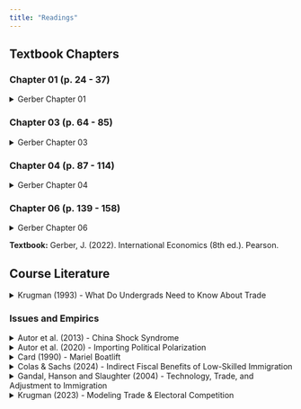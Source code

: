 ```yaml
---
title: "Readings" 
---
```


## Textbook Chapters

### Chapter 01 (p. 24 - 37)

```{=html}
<details>
  <summary>Gerber Chapter 01 </summary>
  <a class="btn btn-primary btn-lg cv-download" href="Gerber-Textbook/Gerber-Ch01.pdf" target="_blank">
    <i class="fa-solid fa-file-arrow-down"></i>&ensp;Download
  </a>
  <div class="embed-container">
    <iframe src="Gerber-Textbook/Gerber-Ch01.pdf" style="border: 0.5px" height="1000" width="800"></iframe>
  </div>
</details>
```

### Chapter 03 (p. 64 - 85)

```{=html}
<details>
  <summary>Gerber Chapter 03 </summary>
  <a class="btn btn-primary btn-lg cv-download" href="Gerber-Textbook/Gerber-Ch03.pdf" target="_blank">
    <i class="fa-solid fa-file-arrow-down"></i>&ensp;Download
  </a>
  <div class="embed-container">
    <iframe src="Gerber-Textbook/Gerber-Ch03.pdf" style="border: 0.5px" height="1000" width="800"></iframe>
  </div>
</details>
```

### Chapter 04 (p. 87 - 114)

```{=html}
<details>
  <summary>Gerber Chapter 04 </summary>
  <a class="btn btn-primary btn-lg cv-download" href="Gerber-Textbook/Gerber-Ch04.pdf" target="_blank">
    <i class="fa-solid fa-file-arrow-down"></i>&ensp;Download
  </a>
  <div class="embed-container">
    <iframe src="Gerber-Textbook/Gerber-Ch04.pdf" style="border: 0.5px" height="1000" width="800"></iframe>
  </div>
</details>
```

### Chapter 06 (p. 139 - 158)

```{=html}
<details>
  <summary>Gerber Chapter 06 </summary>
  <a class="btn btn-primary btn-lg cv-download" href="Gerber-Textbook/Gerber-Ch06.pdf" target="_blank">
    <i class="fa-solid fa-file-arrow-down"></i>&ensp;Download
  </a>
  <div class="embed-container">
    <iframe src="Gerber-Textbook/Gerber-Ch06.pdf" style="border: 0.5px" height="1000" width="800"></iframe>
  </div>
</details>
```

**Textbook:** 
Gerber, J. (2022). International Economics (8th ed.). Pearson. 

## Course Literature

```{=html}
<details>
  <summary>Krugman (1993) - What Do Undergrads Need to Know About Trade </summary>
  <a class="btn btn-primary btn-lg cv-download" href="Articles/1993-Krugman-WhatDoUndergradsNeedToKnowAboutTrade-AEA.pdf" target="_blank">
    <i class="fa-solid fa-file-arrow-down"></i>&ensp;Download
  </a>
  <div class="embed-container">
    <iframe src="Articles/1993-Krugman-WhatDoUndergradsNeedToKnowAboutTrade-AEA.pdf" style="border: 0.5px" height="1000" width="800"></iframe>
  </div>
</details>
```

### Issues and Empirics

```{=html}
<details>
  <summary>Autor et al. (2013) - China Shock Syndrome </summary>
  <a class="btn btn-primary btn-lg cv-download" href="Articles/2013-Autor-et-al-China-Syndrome-AER.pdf" target="_blank">
    <i class="fa-solid fa-file-arrow-down"></i>&ensp;Download
  </a>
  <div class="embed-container">
    <iframe src="Articles/2013-Autor-et-al-China-Syndrome-AER.pdf" style="border: 0.5px" height="1000" width="800"></iframe>
  </div>
</details>
```

```{=html}
<details>
  <summary>Autor et al. (2020) - Importing Political Polarization </summary>
  <a class="btn btn-primary btn-lg cv-download" href="Articles/2020-Autor-et-al-Importing-Political-Polarization-AER.pdf" target="_blank">
    <i class="fa-solid fa-file-arrow-down"></i>&ensp;Download
  </a>
  <div class="embed-container">
    <iframe src="Articles/2020-Autor-et-al-Importing-Political-Polarization-AER.pdf" style="border: 0.5px" height="1000" width="800"></iframe>
  </div>
</details>
```

```{=html}
<details>
  <summary>Card (1990) - Mariel Boatlift </summary>
  <a class="btn btn-primary btn-lg cv-download" href="Articles/1990-Card-Impact-of-the-Mariel-Boatlift-on-Miami-Labor-Market-ILRR.pdf" target="_blank">
    <i class="fa-solid fa-file-arrow-down"></i>&ensp;Download
  </a>
  <div class="embed-container">
    <iframe src="Articles/1990-Card-Impact-of-the-Mariel-Boatlift-on-Miami-Labor-Market-ILRR.pdf" style="border: 0.5px" height="1000" width="800"></iframe>
  </div>
</details>
```

```{=html}
<details>
  <summary>Colas & Sachs (2024) - Indirect Fiscal Benefits of Low-Skilled Immigration </summary>
  <a class="btn btn-primary btn-lg cv-download" href="Articles/2024-Colas-&-Sachs-Indirect-Fiscal-Benefits-of-Low-Skilled-Immigration-AEJ.pdf" target="_blank">
    <i class="fa-solid fa-file-arrow-down"></i>&ensp;Download
  </a>
  <div class="embed-container">
    <iframe src="Articles/2024-Colas-&-Sachs-Indirect-Fiscal-Benefits-of-Low-Skilled-Immigration-AEJ.pdf" style="border: 0.5px" height="1000" width="800"></iframe>
  </div>
</details>
```

```{=html}
<details>
  <summary>Gandal, Hanson and Slaughter (2004) - Technology, Trade, and Adjustment to Immigration </summary>
  <a class="btn btn-primary btn-lg cv-download" href="Articles/2004-Gandal-et-al-Technology-Trade-&-Adjustment-to-Immigration-EER.pdf" target="_blank">
    <i class="fa-solid fa-file-arrow-down"></i>&ensp;Download
  </a>
  <div class="embed-container">
    <iframe src="Articles/2004-Gandal-et-al-Technology-Trade-&-Adjustment-to-Immigration-EER.pdf" style="border: 0.5px" height="1000" width="800"></iframe>
  </div>
</details>
```

```{=html}
<details>
  <summary>Krugman (2023) - Modeling Trade & Electoral Competition</summary>
  <a class="btn btn-primary btn-lg cv-download" href="Krugman-Textbook/Political-Theory.pdf" target="_blank">
    <i class="fa-solid fa-file-arrow-down"></i>&ensp;Download
  </a>
  <div class="embed-container">
    <iframe src="Krugman-Textbook/Political-Theory.pdf" style="border: 0.5px" height="1000" width="800"></iframe>
  </div>
</details>
```